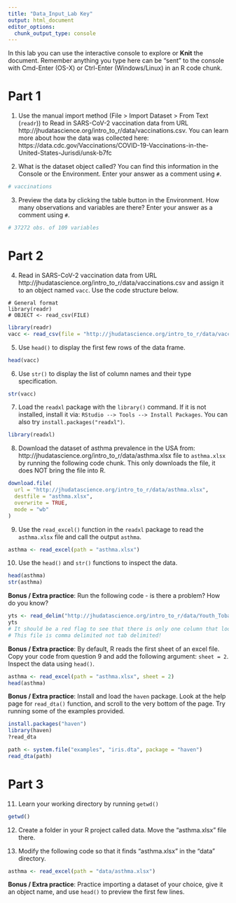 ```yaml
---
title: "Data_Input_Lab Key"
output: html_document
editor_options: 
  chunk_output_type: console
---
```


In this lab you can use the interactive console to explore or **Knit** the document. 
Remember anything you type here can be "sent" to the console with Cmd-Enter (OS-X) or Ctrl-Enter (Windows/Linux) in an R code chunk.

# Part 1  

1. Use the manual import method (File > Import Dataset > From Text (`readr`)) to Read in SARS-CoV-2 vaccination data from URL 
http://jhudatascience.org/intro_to_r/data/vaccinations.csv. You can learn more about how the data was collected here: https://data.cdc.gov/Vaccinations/COVID-19-Vaccinations-in-the-United-States-Jurisdi/unsk-b7fc


2. What is the dataset object called? You can find this information in the Console or the Environment. Enter your answer as a comment using `#`.
```r
# vaccinations
```


3. Preview the data by clicking the table button in the Environment. How many observations and variables are there? Enter your answer as a comment using `#`.
```r
# 37272 obs. of 109 variables
```


# Part 2

4. Read in SARS-CoV-2 vaccination data from URL 
http://jhudatascience.org/intro_to_r/data/vaccinations.csv
and assign it to an object named `vacc`. Use the code structure below.
```
# General format
library(readr)
# OBJECT <- read_csv(FILE)
```
```r
library(readr)
vacc <- read_csv(file = "http://jhudatascience.org/intro_to_r/data/vaccinations.csv")
```


5. Use `head()` to display the first few rows of the data frame. 
```r
head(vacc)
```


6. Use `str()` to display the list of column names and their type specification. 
```r
str(vacc)
```


7. Load the `readxl` package with the `library()` command. 
If it is not installed, install it via: `RStudio --> Tools --> Install Packages`. You can also try `install.packages("readxl")`.
```r
library(readxl)
```


8. Download the dataset of asthma prevalence in the USA from: http://jhudatascience.org/intro_to_r/data/asthma.xlsx file to `asthma.xlsx` by running the following code chunk. This only downloads the file, it does NOT bring the file into R.
```r
download.file(
  url = "http://jhudatascience.org/intro_to_r/data/asthma.xlsx",
  destfile = "asthma.xlsx",
  overwrite = TRUE,
  mode = "wb"
)
```


9. Use the `read_excel()` function in the `readxl` package to read the `asthma.xlsx` file and call the output `asthma`. 
```r
asthma <- read_excel(path = "asthma.xlsx")
```


10. Use the `head()` and `str()` functions to inspect the data.
```r
head(asthma)
str(asthma)
```


**Bonus / Extra practice**: Run the following code - is there a problem? How do you know?
```r
yts <- read_delim("http://jhudatascience.org/intro_to_r/data/Youth_Tobacco_Survey_YTS_Data.csv", delim = "\t")
yts
# It should be a red flag to see that there is only one column that looks like: "YEAR,LocationAbbr,LocationDesc,TopicType,TopicDesc,MeasureDesc..."
# This file is comma delimited not tab delimited!
```


**Bonus / Extra practice**: By default, R reads the first sheet of an excel file. Copy your code from question 9 and add the following argument: `sheet = 2`. Inspect the data using `head()`.
```r
asthma <- read_excel(path = "asthma.xlsx", sheet = 2)
head(asthma)
```


**Bonus / Extra practice**: Install and load the `haven` package. Look at the help page for `read_dta()` function, and scroll to the very bottom of the page. Try running some of the examples provided.
```r
install.packages("haven")
library(haven)
?read_dta

path <- system.file("examples", "iris.dta", package = "haven")
read_dta(path)
```


# Part 3

11. Learn your working directory by running `getwd()`
```r
getwd()
```


12. Create a folder in your R project called data. Move the "asthma.xlsx" file there. 


13. Modify the following code so that it finds "asthma.xlsx" in the "data" directory.
```r
asthma <- read_excel(path = "data/asthma.xlsx")
```


**Bonus / Extra practice**: Practice importing a dataset of your choice, give it an object name, and use `head()` to preview the first few lines.

